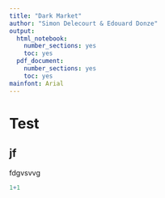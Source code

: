 ```yaml
---
title: "Dark Market"
author: "Simon Delecourt & Edouard Donze"
output:
  html_notebook:
    number_sections: yes
    toc: yes
  pdf_document:
    number_sections: yes
    toc: yes
mainfont: Arial
---
```


# Test 
## jf

fdgvsvvg


```r
1+1
```

